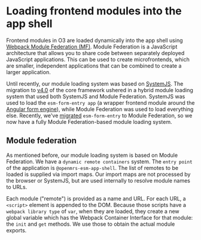 # Loading frontend modules into the app shell

Frontend modules in O3 are loaded dynamically into the app shell using [Webpack Module Federation (MF)](https://webpack.js.org/concepts/module-federation/). Module Federation is a JavaScript architecture that allows you to share code between separately deployed JavaScript applications. This can be used to create microfrontends, which are smaller, independent applications that can be combined to create a larger application.

Until recently, our module loading system was based on [SystemJS](https://github.com/systemjs/systemjs). The migration to [v4.0](https://github.com/openmrs/openmrs-esm-core/commit/8f1b7f54330e70f5b420fc2f6685b4e334bcfbb2) of the core framework ushered in a hybrid module loading system that used both SystemJS and Module Federation. SystemJS was used to load the `esm-form-entry app` (a wrapper frontend module around the [Angular form engine](/docs/key-repositories#angular-form-engine)), while Module Federation was used to load everything else. Recently, we've [migrated](https://github.com/openmrs/openmrs-esm-patient-chart/pull/1168) `esm-form-entry` to Module Federation, so we now have a fully Module Federation-based module loading system.

## Module federation

As mentioned before, our module loading system is based on Module Federation. We have a `dynamic remote containers` system. The `entry point` of the application is `@openmrs-esm-app-shell`. The list of remotes to be loaded is supplied via import maps. Our import maps are not processed by the browser or SystemJS, but are used internally to resolve module names to URLs.

Each module ("remote") is provided as a name and URL. For each URL, a `<script>` element is appended to the DOM. Because those scripts have a `webpack library type` of `var`, when they are loaded, they create a new global variable which has the Webpack Container Interface for that module: the `init` and `get` methods. We use those to obtain the actual module exports.
